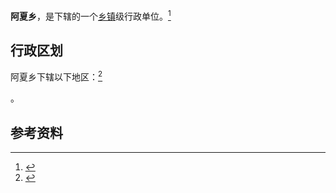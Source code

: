 {{中国乡级行政区|62/30/24/205/000}}

'''阿夏乡'''，是{{PRC admin/fullname|62/30/24/205/000|3}}下辖的一个[[乡镇|乡镇]]级行政单位。<ref>{{PRC admin/ref sgc|{{PRC admin/parent|62/30/24/205/000}}}}</ref>

== 行政区划 ==

阿夏乡下辖以下地区：<ref>{{PRC admin/ref sgc|62/30/24/205/000}}</ref>

{{PRC admin/children|62/30/24/205/000}}。

== 参考资料 ==

{{reflist}}

{{甘肃行政区划小作品}}
{{PRC admin/navcat|62/30/24/205/000}}